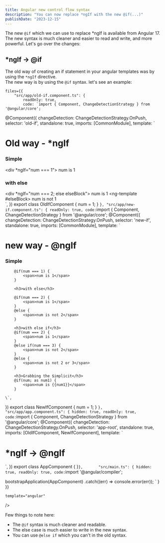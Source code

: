 ```yaml
---
title: Angular new control flow syntax
description: "You can now replace *ngIf with the new @if(...)"
publishDate: "2023-12-15"
---
```


The new `@if` which we can use to replace *ngIf is available from Angular 17.
The new syntax is much cleaner and easier to read and write, and more powerful.
Let's go over the changes:

## *ngIf -> @if

The old way of creating an if statement in your angular templates was by using the `*ngIf` directive.  
The new way is by using the `@if` syntax. let's see an example:

<div className="mt-5">
<Sandpack 
	customSetup={{ 
		dependencies: { 			
			"@angular/core": "^17.0.0",
			"@angular/platform-browser": "^17.0.0",
			"@angular/platform-browser-dynamic": "^17.0.0",
			"@angular/common": "^17.0.0",
			"@angular/compiler": "^17.0.0"			
		}
	}}
	
	files={{
		"src/app/old-if.component.ts": {
			readOnly: true,
			code: `import { Component, ChangeDetectionStrategy } from '@angular/core';
@Component({
	changeDetection: ChangeDetectionStrategy.OnPush,
	selector: 'old-if',
	standalone: true,
	imports: [CommonModule],
	template: \`
		<h1>Old way - *ngIf</h1>
		<h3>Simple</h3>
		<div *ngIf="num === 1">
			<span>num is 1</span>
		</div>
		<h3>with else</h3>
		<div *ngIf="num === 2; else elseBlock">
			<span>num is 1</span>
		</div>
		<ng-template #elseBlock>
			<span>num is not 1</span>
		</ng-template>		
	\`,
})
export class OldIfComponent {
	num = 1;
}
`
		},
		"src/app/new-if.component.ts": {
			readOnly: true,
			code: `import { Component, ChangeDetectionStrategy } from '@angular/core';
@Component({
	changeDetection: ChangeDetectionStrategy.OnPush,
	selector: 'new-if',
	standalone: true,
	imports: [CommonModule],
	template: \`
		<h1>new way - &#64;ngIf</h1>
		<h3>Simple</h3>
		
		@if(num === 1) {
			<span>num is 1</span>
		}
		
		<h3>with else</h3>
		
		@if(num === 2) {
			<span>num is 1</span>
		}
		@else {
			<span>num is not 2</span>
		}
		
		<h3>with else if</h3>
		@if(num === 2) {
			<span>num is 1</span>
		}
		@else if(num === 3) {
			<span>num is not 2</span>
		}
		@else {
			<span>num is not 2 or 3</span>
		}
		
		<h3>Grabbing the $implicit</h3>
		@if(num; as num1) {
			<span>num is {{num1}}</span>
		}
		
	\`,
})
export class NewIfComponent {
	num = 1;
}
`
		},
		"src/app/app.component.ts": {
			hidden: true,
			readOnly: true,
			code: `import { Component, ChangeDetectionStrategy } from '@angular/core';
@Component({
  changeDetection: ChangeDetectionStrategy.OnPush,
  selector: 'app-root',
  standalone: true,
  imports: [OldIfComponent, NewIfComponent],
  template: \`
    <h1>*ngIf -> &#64;ngIf</h1>
		<old-if></old-if>
		<new-if></new-if>
  \`,
})
export class AppComponent {	
}`
		},		
		"src/main.ts": {
			hidden: true,
			readOnly: true,
			code: `import '@angular/compiler';

bootstrapApplication(AppComponent)
  .catch((err) => console.error(err));
`
		}	
	}}
	
	template="angular" 
/>
</div>

Few things to note here:

- The `@if` syntax is much cleaner and readable.
- The else case is much easier to write in the new syntax.
- You can use `@else if` which you can't in the old syntax.


